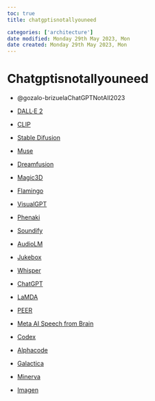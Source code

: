 ```yaml
---
toc: true
title: chatgptisnotallyouneed

categories: ['architecture']
date modified: Monday 29th May 2023, Mon
date created: Monday 29th May 2023, Mon
---
```


# Chatgptisnotallyouneed


- @gozalo-brizuelaChatGPTNotAll2023

- [DALL·E 2](DALL·E 2.qmd)

- [CLIP](CLIP.qmd)

- [Stable Difusion](Stable Difusion.qmd)

- [Muse](Muse.qmd)

- [Dreamfusion](Dreamfusion.qmd)

- [Magic3D](Magic3D.qmd)

- [Flamingo](Flamingo.qmd)

- [VisualGPT](VisualGPT.qmd)

- [Phenaki](Phenaki.qmd)

- [Soundify](Soundify.qmd)

- [AudioLM](AudioLM.qmd)

- [Jukebox](Jukebox.qmd)

- [Whisper](Whisper.qmd)

- [ChatGPT](ChatGPT.qmd)

- [LaMDA](LaMDA.qmd)

- [PEER](PEER.qmd)

- [Meta AI Speech from Brain](Meta AI Speech from Brain.qmd)

- [Codex](Codex.qmd)

- [Alphacode](Alphacode.qmd)

- [Galactica](Galactica.qmd)

- [Minerva](Minerva.qmd)

- [Imagen](Imagen.qmd)
